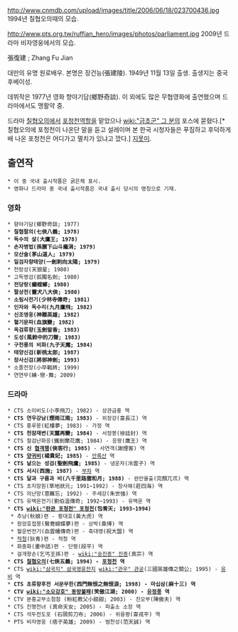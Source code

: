 http://www.cnmdb.com/upload/images/title/2006/06/18/023700436.jpg
1994년 칠협오의때의 모습.

http://www.pts.org.tw/ruffian_hero/images/photos/parliament.jpg
2009년 드라마 비자영웅에서의 모습.

張復建 ; Zhang Fu Jian

대만의 유명 원로배우. 본명은 장건능(張建陵). 1949년 11월 13일 출생. 출생지는 중국 후베이성.

데뷔작은 1977년 영화 향야기담(鄉野奇談). 이 외에도 많은 무협영화에 출연했으며 드라마에서도 맹활약 중.

드라마 [[칠협오의]]에서 [[포청천]]역할을 맡았으나 [[wiki:"금초군" 그 분]]의 포스에 묻혔다.[* 칠협오의에 포청천이 나온단 말을 듣고 설레이며 본 한국 시청자들은 푸짐하고 후덕하게 배 나온 포청천은 어디가고 멸치가 있냐고 깠다.] [[지못미]].

== 출연작 ==

 * 이 중 국내 출시작품은 굵은체 표시.
 * 영화나 드라마 중 국내 출시작품은 국내 출시 당시의 명칭으로 기재.

=== 영화 ===

 * 향야기담(鄉野奇談; 1977)
 * '''칠협팔의(七俠八義; 1978)'''
 * '''독수의 살(大鷹王; 1978)'''
 * '''손자병법(孫臏下山斗龐涓; 1979)'''
 * '''모산술(茅山道人; 1979)'''
 * '''일검자향태양(一劍刺向太陽; 1979)'''
 * 천랑성(天狼星; 1980)
 * 고독명검(孤獨名劍; 1980)
 * '''전당랑(癲螳螂; 1980)'''
 * '''팔상천(靈犬八大俠; 1980)'''
 * '''소림사전기(少林寺傳奇; 1981)'''
 * '''인자와 독수리(九月鷹飛; 1982)'''
 * '''신조영웅(神雕英雄; 1982)'''
 * '''혈기문파(血旗變; 1982)'''
 * '''옥검류향(玉劍留香; 1983)'''
 * '''도성(風鈴中的刀聲; 1983)'''
 * '''구천룡의 비화(九子天魔; 1984)'''
 * '''태양신검(新桃太郎; 1987)'''
 * '''장사신검(將邪神劍; 1993)'''
 * 소졸전장(小卒戰將; 1999)
 * 연연무(練·戀·舞; 2009)

=== 드라마 ===

 * CTS 소이비도(小李飛刀; 1982) - 상관금홍 역
 * '''CTS 연우강남(煙雨江南; 1983)''' - 위장강(韋長江) 역
 * CTS 홍루몽(紅樓夢; 1983) - 가정 역
 * '''CTS 천잠재변(天蠶再變; 1984)''' - 서정봉(徐廷封) 역
 * CTS 철검난화응(鐵劍蘭花鷹; 1984) - 응왕(鷹王) 역
 * '''CTS 신 [[협객행]](俠客行; 1985)''' - 사연객(謝煙客) 역
 * '''CTS [[양귀비]](楊貴妃; 1985)''' - [[안록산]] 역
 * '''CTS 날으는 성검(聖劍飛鷹; 1985)''' - 냉운자(冷雲子) 역
 * '''CTS 서시(西施; 1987)''' - [[부차]] 역
 * '''CTS 달과 구름과 비(八千里路雲和月; 1988)''' - 완안올출(完顏兀朮) 역
 * CTS 초지장원(草地狀元; 1991~1992) - 장사해(莊四海) 역
 * CTS 의난망(意難忘; 1992) - 주세강(朱世強) 역
 * CTS 유백온전기(劉伯溫傳奇; 1992~1993) - 유백온 역
 * '''CTS [[wiki:"판관 포청천" 포청천]](包青天; 1993~1994)'''
  * 추낭(秋娘)편 - 황대호(黃大虎) 역
  * 원앙호접몽(鴛鴦蝴蝶夢)편 - 상박(桑博) 역
  * 혈운번전기(血雲幡傳奇)편 - 축대맹(祝大盟) 역
  * [[적청]](狄青)편 - 적청 역
  * 화중화(畫中話)편 - 단평(段平) 역
  * 걸개왕손(乞丐王孫)편 - [[wiki:"송진종" 진종]](真宗) 역
 * '''CTS [[칠협오의]](七俠五義; 1994) - [[포청천]] 역'''
 * CTS [[wiki:"삼국지" 삼국영웅전]]지 [[wiki:"관우" 관공]](三國英雄傳之關公; 1995) - [[유비]] 역
 * '''CTS 초류향후전 서문무한(西門無恨之無恨淚; 1998) - 마십삼(麻十三) 역'''
 * '''CTV [[wiki:"소오강호" 동방불패]](笑傲江湖; 2000) - [[유정풍]] 역'''
 * CTV 분홍교부소첨첨 (粉紅教父小甜甜; 2003) - 진오부(陳傲夫) 역
 * CTS 진명천녀 (真命天女; 2005) - 파출소 소장 역
 * CTS 석두전도포 (石頭剪刀布; 2006) - 위융평(韋戎平) 역
 * PTS 비자영웅 (痞子英雄; 2009) - 범천성(范天誠) 역
